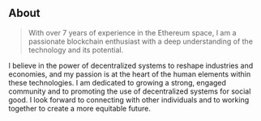 ## About

> With over 7 years of experience in the Ethereum space, I am a passionate blockchain enthusiast with a deep understanding of the technology and its potential.

I believe in the power of decentralized systems to reshape industries and economies, and my passion is at the heart of the human elements within these technologies. I am dedicated to growing a strong, engaged community and to promoting the use of decentralized systems for social good. I look forward to connecting with other individuals and to working together to create a more equitable future.
